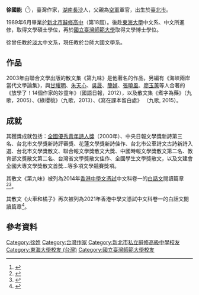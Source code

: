 {{Infobox writer
| name          = 徐國能
| image         = 
| image_size    = 
| caption       = 
| native_name   = 
| kana          = 
| romaji        = 
| zi            = 
| hao           = 
| birth_name    = 
| pseudonym     = 
| birth_date    = {{Birth year and age|1973}}
| birth_place   = {{TWN}}[[臺北市|臺北市]]
| death_date    = 
| death_place   = 
| resting_place = 
| residence     = 
| occupation    = 作家、教師
| language      = [[中華民國國語|國語]]
| nationality   = {{ROC}}
| ethnicity     = 
| citizenship   = 
| education     = 
| alma_mater    = [[新北市私立辭修高級中學|辭修高中]]<br>[[東海大學_(台灣)|東海大學]]中文系<br>[[東海大學_(台灣)|東海大學]]中文所碩士<br>[[台灣師範大學|台灣師範大學]]國文所博士
| period        = 
| genre         = 
| subject       = 
| movement      = 
| notable_works = 《第九味》
| parents       = 
| spouse        = 
| partner       = 
| children      = 
| relatives     = 
| influences    = 
| influenced    = 
| awards        = [[全國優秀青年詩人獎|全國優秀青年詩人獎]]（2000年）
| signature     = 
| website       = 
}}
'''徐國能'''（{{bd|1973年||}}<ref>{{Cite web |title=徐國能 |url=https://www.chiuko.com.tw/writer/徐國能/ |access-date=2021-11-13 |work=九歌文學誌 |publisher=九歌出版社 |language=zh-hant |archive-date=2021-11-13 |archive-url=https://web.archive.org/web/20211113083516/https://www.chiuko.com.tw/writer/%E5%BE%90%E5%9C%8B%E8%83%BD/ }}</ref>），臺灣作家，[[湖南省_(中華民國)|湖南]][[长沙市|長沙]]人，父親為[[中華民國空軍|空軍]]軍官，出生於[[臺北市|臺北市]]。

1989年6月畢業於[[新北市|新北市]][[新北市私立辭修高級中學|辭修高中]]（第18屆）。後赴[[東海大學_(台灣)|東海大學]]中文系、中文所進修，取得文學碩士學位，再於[[國立臺灣師範大學|國立臺灣師範大學]]取得文學博士學位。

徐曾任教於[[淡江大學|淡大]]中文系，現任教於台師大國文學系。

==作品==
2003年由聯合文學出版的散文集《第九味》是他著名的作品，另編有《海峽兩岸當代文學論集》，與[[甘耀明|甘耀明]]、[[朱天心|朱天心]]、[[吳晟|吳晟]]、[[簡媜|簡媜]]、[[張曉風|張曉風]]、[[廖玉蕙|廖玉蕙]]等人合著的《放學了！14個作家的妙童年》（國語日報，2012），以及散文集《煮字為藥》（九歌，2005）、《綠櫻桃》（九歌，2013）、《寫在課本留白處》 （九歌, 2015）。

==成就==
其獲獎成就包括：[[全國優秀青年詩人獎|全國優秀青年詩人獎]]（2000年）、中央日報文學獎新詩第三名、台北市文學獎新詩評審獎、花蓮文學獎新詩佳作、台北市公車詩文古詩新詩入選、台北市文學獎散文、聯合報文學獎散文大獎、中國時報文學獎散文第二名、教育部文獎散文第二名、台灣省文學獎散文佳作、全國學生文學獎散文，以及文建會全國大專文學獎散文首獎...等多項文學競賽獎項。

其散文《第九味》被列為2014年[[香港中學文憑考試|香港中學文憑試]]中文科卷一的[[白話文|白話文]]閱讀篇章<ref>{{Cite web |title=死亡卷減「陰險」「第九味」苦了考生 |url=http://paper.wenweipo.com/2014/04/08/ED1404080001.htm |access-date=2021-05-23 |date=2014-04-08 |work=香港文匯報 |language=zh-hant |archive-url=https://web.archive.org/web/20160408105543/http://paper.wenweipo.com/2014/04/08/ED1404080001.htm |archive-date=2016-04-08 |dead-url=no}}</ref><ref>{{Cite web |title=被考評局畫蛇添足的《第九味》 |url=https://www.thestandnews.com/culture/%E8%A2%AB%E8%80%83%E8%A9%95%E5%B1%80%E7%95%AB%E8%9B%87%E6%B7%BB%E8%B6%B3%E7%9A%84-%E7%AC%AC%E4%B9%9D%E5%91%B3/ |access-date=2021-05-23 |author=余震宇 |date=2018-11-09 |publisher=立場新聞 Stand News |language=zh-hant |archive-url=https://web.archive.org/web/20190822161421/https://www.thestandnews.com/culture/%E8%A2%AB%E8%80%83%E8%A9%95%E5%B1%80%E7%95%AB%E8%9B%87%E6%B7%BB%E8%B6%B3%E7%9A%84-%E7%AC%AC%E4%B9%9D%E5%91%B3/ |archive-date=2021-06-24 |dead-url=no}}</ref>。

其散文《火車和橘子》再次被列為2021年香港中學文憑試中文科卷一的白話文閱讀篇章<ref>{{Cite web |title=中文閱讀卷首考譯作 教師：譯本不錯易理解 |url=https://news.mingpao.com/pns/%e6%95%99%e8%82%b2/article/20210430/s00011/1619721289606/%e4%b8%ad%e6%96%87%e9%96%b1%e8%ae%80%e5%8d%b7%e9%a6%96%e8%80%83%e8%ad%af%e4%bd%9c-%e6%95%99%e5%b8%ab-%e8%ad%af%e6%9c%ac%e4%b8%8d%e9%8c%af%e6%98%93%e7%90%86%e8%a7%a3 |access-date=2021-05-23 |date=2021-04-30 |work=明報 |language=zh-hant |archive-url=https://web.archive.org/web/20210523142554/https://news.mingpao.com/pns/%e6%95%99%e8%82%b2/article/20210430/s00011/1619721289606/%e4%b8%ad%e6%96%87%e9%96%b1%e8%ae%80%e5%8d%b7%e9%a6%96%e8%80%83%e8%ad%af%e4%bd%9c-%e6%95%99%e5%b8%ab-%e8%ad%af%e6%9c%ac%e4%b8%8d%e9%8c%af%e6%98%93%e7%90%86%e8%a7%a3 |archive-date=2021-05-23 |dead-url=no}}</ref>。

==參考資料==
{{reflist}}


[[Category:徐姓|Category:徐姓]]
[[Category:台灣作家|Category:台灣作家]]
[[Category:新北市私立辭修高級中學校友|Category:新北市私立辭修高級中學校友]]
[[Category:東海大學校友_(台灣)|Category:東海大學校友 (台灣)]]
[[Category:國立臺灣師範大學校友|Category:國立臺灣師範大學校友]]